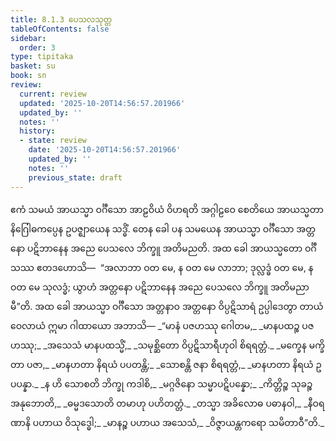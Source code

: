 ```yaml
---
title: 8.1.3 ပေသလသုတ္တ
tableOfContents: false
sidebar:
  order: 3
type: tipitaka
basket: su
book: sn
review:
  current: review
  updated: '2025-10-20T14:56:57.201966'
  updated_by: ''
  notes: ''
  history:
  - state: review
    date: '2025-10-20T14:56:57.201966'
    updated_by: ''
    notes: ''
    previous_state: draft
---
```



<DynamicBreadcrumb />


<ReviewStatus review={frontmatter.review} showDetails={true} />

<HypothesisAnnotation frontmatter={frontmatter} />

<Division number="211" book="sn" e="ch" v="18" p="309">

<Paragraph number="1312" book="sn">
ဧကံ သမယံ အာယသ္မာ ဝင်္ဂီသော အာဠဝိယံ ဝိဟရတိ အဂ္ဂါဠဝေ စေတိယေ အာယသ္မတာ နိဂြေါဓကပ္ပေန ဥပဇ္ဈာယေန သဒ္ဓိံ. တေန ခေါ ပန သမယေန အာယသ္မာ ဝင်္ဂီသော အတ္တနော ပဋိဘာနေန အညေ ပေသလေ ဘိက္ခူ အတိမညတိ. အထ ခေါ အာယသ္မတော ဝင်္ဂီသဿ ဧတဒဟောသိ—  “အလာဘာ ဝတ မေ, န ဝတ မေ လာဘာ; ဒုလ္လဒ္ဓံ ဝတ မေ, န ဝတ မေ သုလဒ္ဓံ; ယွာဟံ အတ္တနော ပဋိဘာနေန အညေ ပေသလေ ဘိက္ခူ အတိမညာမီ”တိ. အထ ခေါ အာယသ္မာ ဝင်္ဂီသော အတ္တနာဝ အတ္တနော ဝိပ္ပဋိသာရံ ဥပ္ပါဒေတွာ တာယံ ဝေလာယံ ဣမာ ဂါထာယော အဘာသိ—
</Paragraph>

<Paragraph number="1313" type="verses" book="sn">
_“မာနံ ပဇဟဿု ဂေါတမ,_  
_မာနပထဉ္စ ပဇဟဿု;_  
_အသေသံ မာနပထသ္မိံ,_  
_သမုစ္ဆိတော ဝိပ္ပဋိသာရီဟုဝါ စိရရတ္တံ._  

</Paragraph>

<Paragraph number="1314" type="verses" book="sn">
_မက္ခေန မက္ခိတာ ပဇာ,_  
_မာနဟတာ နိရယံ ပပတန္တိ;_  
_သောစန္တိ ဇနာ စိရရတ္တံ,_  
_မာနဟတာ နိရယံ ဥပပန္နာ._  

</Paragraph>

<Paragraph number="1315" type="verses" book="sn">
_န ဟိ သောစတိ ဘိက္ခု ကဒါစိ,_  
_မဂ္ဂဇိနော သမ္မာပဋိပန္နော;_  
_ကိတ္တိဉ္စ သုခဉ္စ အနုဘောတိ,_  
_ဓမ္မဒသောတိ တမာဟု ပဟိတတ္တံ._  

</Paragraph>

<Paragraph number="1316" type="verses" book="sn">
_တသ္မာ အခိလောဓ ပဓာနဝါ,_  
_နီဝရဏာနိ ပဟာယ ဝိသုဒ္ဓေါ;_  
_မာနဉ္စ ပဟာယ အသေသံ,_  
_ဝိဇ္ဇာယန္တကရော သမိတာဝီ”တိ._
</Paragraph>
</Division>